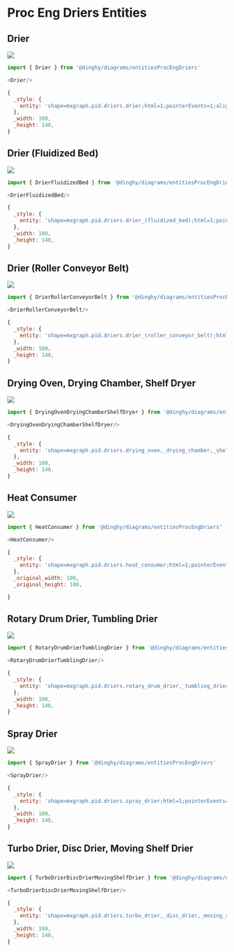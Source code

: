 
# Proc Eng Driers Entities


## Drier

<Tabs>
  <TabItem value="Preview">

![](./drier.png#drawio)

  </TabItem>
  <TabItem value="Usage">
    
```js
import { Drier } from '@dinghy/diagrams/entitiesProcEngDriers'

<Drier/>
```

  </TabItem>
  <TabItem value="Definition">
    
```js
{
  _style: {
    entity: 'shape=mxgraph.pid.driers.drier;html=1;pointerEvents=1;align=center;verticalLabelPosition=bottom;verticalAlign=top;dashed=0;',
  },
  _width: 100,
  _height: 140,
}
```

  </TabItem>
</Tabs>


## Drier (Fluidized Bed)

<Tabs>
  <TabItem value="Preview">

![](./drier-fluidized-bed.png#drawio)

  </TabItem>
  <TabItem value="Usage">
    
```js
import { DrierFluidizedBed } from '@dinghy/diagrams/entitiesProcEngDriers'

<DrierFluidizedBed/>
```

  </TabItem>
  <TabItem value="Definition">
    
```js
{
  _style: {
    entity: 'shape=mxgraph.pid.driers.drier_(fluidized_bed);html=1;pointerEvents=1;align=center;verticalLabelPosition=bottom;verticalAlign=top;dashed=0;',
  },
  _width: 100,
  _height: 140,
}
```

  </TabItem>
</Tabs>


## Drier (Roller Conveyor Belt)

<Tabs>
  <TabItem value="Preview">

![](./drier-roller-conveyor-belt.png#drawio)

  </TabItem>
  <TabItem value="Usage">
    
```js
import { DrierRollerConveyorBelt } from '@dinghy/diagrams/entitiesProcEngDriers'

<DrierRollerConveyorBelt/>
```

  </TabItem>
  <TabItem value="Definition">
    
```js
{
  _style: {
    entity: 'shape=mxgraph.pid.driers.drier_(roller_conveyor_belt);html=1;pointerEvents=1;align=center;verticalLabelPosition=bottom;verticalAlign=top;dashed=0;',
  },
  _width: 100,
  _height: 140,
}
```

  </TabItem>
</Tabs>


## Drying Oven, Drying Chamber, Shelf Dryer

<Tabs>
  <TabItem value="Preview">

![](./drying-oven-drying-chamber-shelf-dryer.png#drawio)

  </TabItem>
  <TabItem value="Usage">
    
```js
import { DryingOvenDryingChamberShelfDryer } from '@dinghy/diagrams/entitiesProcEngDriers'

<DryingOvenDryingChamberShelfDryer/>
```

  </TabItem>
  <TabItem value="Definition">
    
```js
{
  _style: {
    entity: 'shape=mxgraph.pid.driers.drying_oven,_drying_chamber,_shelf_dryer;html=1;pointerEvents=1;align=center;verticalLabelPosition=bottom;verticalAlign=top;dashed=0;',
  },
  _width: 100,
  _height: 140,
}
```

  </TabItem>
</Tabs>


## Heat Consumer

<Tabs>
  <TabItem value="Preview">

![](./heat-consumer.png#drawio)

  </TabItem>
  <TabItem value="Usage">
    
```js
import { HeatConsumer } from '@dinghy/diagrams/entitiesProcEngDriers'

<HeatConsumer/>
```

  </TabItem>
  <TabItem value="Definition">
    
```js
{
  _style: {
    entity: 'shape=mxgraph.pid.driers.heat_consumer;html=1;pointerEvents=1;align=center;verticalLabelPosition=bottom;verticalAlign=top;dashed=0;',
  },
  _original_width: 100,
  _original_height: 100,

}
```

  </TabItem>
</Tabs>


## Rotary Drum Drier, Tumbling Drier

<Tabs>
  <TabItem value="Preview">

![](./rotary-drum-drier-tumbling-drier.png#drawio)

  </TabItem>
  <TabItem value="Usage">
    
```js
import { RotaryDrumDrierTumblingDrier } from '@dinghy/diagrams/entitiesProcEngDriers'

<RotaryDrumDrierTumblingDrier/>
```

  </TabItem>
  <TabItem value="Definition">
    
```js
{
  _style: {
    entity: 'shape=mxgraph.pid.driers.rotary_drum_drier,_tumbling_drier;html=1;pointerEvents=1;align=center;verticalLabelPosition=bottom;verticalAlign=top;dashed=0;',
  },
  _width: 100,
  _height: 140,
}
```

  </TabItem>
</Tabs>


## Spray Drier

<Tabs>
  <TabItem value="Preview">

![](./spray-drier.png#drawio)

  </TabItem>
  <TabItem value="Usage">
    
```js
import { SprayDrier } from '@dinghy/diagrams/entitiesProcEngDriers'

<SprayDrier/>
```

  </TabItem>
  <TabItem value="Definition">
    
```js
{
  _style: {
    entity: 'shape=mxgraph.pid.driers.spray_drier;html=1;pointerEvents=1;align=center;verticalLabelPosition=bottom;verticalAlign=top;dashed=0;',
  },
  _width: 100,
  _height: 140,
}
```

  </TabItem>
</Tabs>


## Turbo Drier, Disc Drier, Moving Shelf Drier

<Tabs>
  <TabItem value="Preview">

![](./turbo-drier-disc-drier-moving-shelf-drier.png#drawio)

  </TabItem>
  <TabItem value="Usage">
    
```js
import { TurboDrierDiscDrierMovingShelfDrier } from '@dinghy/diagrams/entitiesProcEngDriers'

<TurboDrierDiscDrierMovingShelfDrier/>
```

  </TabItem>
  <TabItem value="Definition">
    
```js
{
  _style: {
    entity: 'shape=mxgraph.pid.driers.turbo_drier,_disc_drier,_moving_shelf_drier;html=1;pointerEvents=1;align=center;verticalLabelPosition=bottom;verticalAlign=top;dashed=0;',
  },
  _width: 100,
  _height: 140,
}
```

  </TabItem>
</Tabs>


